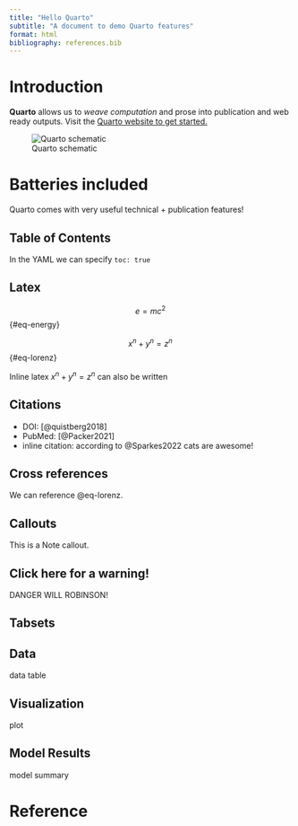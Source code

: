 ```yaml
---
title: "Hello Quarto"
subtitle: "A document to demo Quarto features"
format: html
bibliography: references.bib
---
```


# Introduction

**Quarto** allows us to *weave computation* and prose into publication and web ready outputs. Visit the [Quarto website to get started.](https://quarto.org/)

![Quarto schematic](quarto.png){#ref fig-alt="Quarto schematic"}

# Batteries included

Quarto comes with very useful technical + publication features!

## Table of Contents

In the YAML we can specify `toc: true`

## Latex

$$
e=mc^2
$$ {#eq-energy}

$$
x^n+y^n=z^n
$$ {#eq-lorenz}

Inline latex $x^n+y^n=z^n$ can also be written

## Citations

-   DOI: [@quistberg2018]
-   PubMed: [@Packer2021]
-   inline citation: according to @Sparkes2022 cats are awesome!

## Cross references

We can reference @eq-lorenz.

## Callouts

::: callout-note
This is a Note callout.
:::

::: {.callout-caution collapse="true"}
## Click here for a warning!

DANGER WILL ROBINSON!
:::

## Tabsets

::: panel-tabset
## Data

data table

## Visualization

plot

## Model Results

model summary
:::

# Reference
